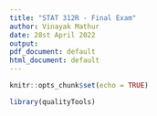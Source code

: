 ---
title: "STAT 312R - Final Exam"
author: Vinayak Mathur
date: 28st April 2022
output:
pdf_document: default
html_document: default
---

```{r setup, include=FALSE}
knitr::opts_chunk$set(echo = TRUE)
```
```{r}
library(qualityTools)
```





```{r}


```